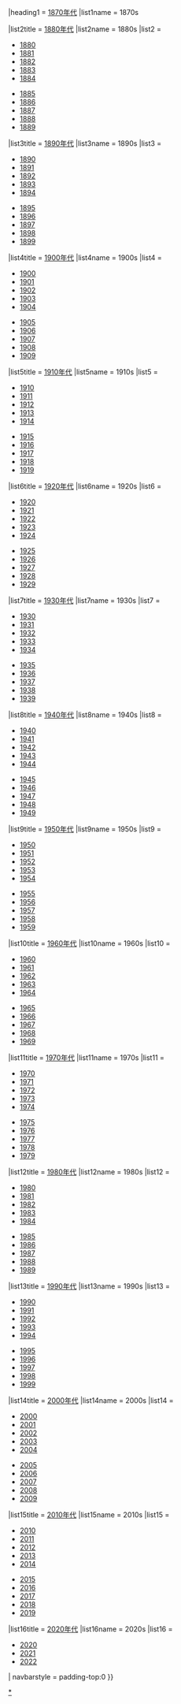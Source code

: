 {{Sidebar with collapsible lists
|name = 电影年鉴
|bodyclass = hlist
|bodystyle = width:auto; min-width:18em;
|titlestyle = font-size:140%;
|titleclass = navbox-title
|title = [[電影年鑑]]
|image = [[Image:Filmreel2.jpg|80px|alt=一卷胶片|link=胶片]]
|headingstyle = background:lavender; border:#fff 1px solid; border-width:1px 1px 4px 1px;
|listtitlestyle = background:lavender; text-align:center;

|expanded = {{{1|{{#iferror:{{#expr:{{str left|{{PAGENAME}}|4}} > 1800}}
  | all
  | {{#expr:{{str left|{{PAGENAME}}|4}} round -1}}s
  }}}}}

|heading1   = [[1870年代电影|1870年代]]
|list1name  = 1870s

|list2title = [[1880年代电影|1880年代]]
|list2name = 1880s
|list2 =
* [[1880年代电影|1880]]
* [[1880年代电影|1881]]
* [[1880年代电影|1882]]
* [[1880年代电影|1883]]
* [[1880年代电影|1884]]

* [[1885年电影|1885]]
* [[1886年电影|1886]]
* [[1887年电影|1887]]
* [[1888年電影|1888]]
* [[1889年電影|1889]]

|list3title = [[1890年代电影|1890年代]]
|list3name  = 1890s
|list3 =
* [[1890年電影|1890]]
* [[1891年電影|1891]]
* [[1892年電影|1892]]
* [[1893年電影|1893]]
* [[1894年電影|1894]]

* [[1895年電影|1895]]
* [[1896年电影|1896]]
* [[1897年电影|1897]]
* [[1898年电影|1898]]
* [[1899年电影|1899]]

|list4title = [[1900年代电影|1900年代]]
|list4name  = 1900s
|list4 =
* [[1900年电影|1900]]
* [[1901年电影|1901]]
* [[1902年电影|1902]]
* [[1903年电影|1903]]
* [[1904年电影|1904]]

* [[1905年电影|1905]]
* [[1906年电影|1906]]
* [[1907年电影|1907]]
* [[1908年电影|1908]]
* [[1909年电影|1909]]

|list5title = [[1910年代电影|1910年代]]
|list5name  = 1910s
|list5 =
* [[1910年电影|1910]]
* [[1911年电影|1911]]
* [[1912年电影|1912]]
* [[1913年电影|1913]]
* [[1914年电影|1914]]

* [[1915年电影|1915]]
* [[1916年电影|1916]]
* [[1917年电影|1917]]
* [[1918年电影|1918]]
* [[1919年电影|1919]]

|list6title = [[1920年代电影|1920年代]]
|list6name  = 1920s
|list6 =
* [[1920年电影|1920]]
* [[1921年电影|1921]]
* [[1922年电影|1922]]
* [[1923年电影|1923]]
* [[1924年电影|1924]]

* [[1925年电影|1925]]
* [[1926年电影|1926]]
* [[1927年电影|1927]]
* [[1928年电影|1928]]
* [[1929年电影|1929]]

|list7title = [[1930年代电影|1930年代]]
|list7name  = 1930s
|list7 =
* [[1930年电影|1930]]
* [[1931年电影|1931]]
* [[1932年电影|1932]]
* [[1933年电影|1933]]
* [[1934年电影|1934]]

* [[1935年电影|1935]]
* [[1936年电影|1936]]
* [[1937年电影|1937]]
* [[1938年电影|1938]]
* [[1939年电影|1939]]

|list8title = [[1940年代电影|1940年代]]
|list8name  = 1940s
|list8 =
* [[1940年电影|1940]]
* [[1941年电影|1941]]
* [[1942年电影|1942]]
* [[1943年电影|1943]]
* [[1944年电影|1944]]

* [[1945年电影|1945]]
* [[1946年电影|1946]]
* [[1947年电影|1947]]
* [[1948年电影|1948]]
* [[1949年电影|1949]]

|list9title = [[1950年代电影|1950年代]]
|list9name  = 1950s
|list9 =
* [[1950年電影列表|1950]]
* [[1951年電影列表|1951]]
* [[1952年电影|1952]]
* [[1953年电影|1953]]
* [[1954年电影|1954]]

* [[1955年电影|1955]]
* [[1956年电影|1956]]
* [[1957年电影|1957]]
* [[1958年电影|1958]]
* [[1959年电影|1959]]

|list10title = [[1960年代电影|1960年代]]
|list10name  = 1960s
|list10 =
* [[1960年电影|1960]]
* [[1961年电影|1961]]
* [[1962年电影|1962]]
* [[1963年电影|1963]]
* [[1964年电影|1964]]

* [[1965年电影|1965]]
* [[1966年电影|1966]]
* [[1967年电影|1967]]
* [[1968年电影|1968]]
* [[1969年电影|1969]]

|list11title = [[1970年代电影|1970年代]]
|list11name  = 1970s
|list11 =
* [[1970年电影|1970]]
* [[1971年电影|1971]]
* [[1972年电影|1972]]
* [[1973年电影|1973]]
* [[1974年电影|1974]]

* [[1975年电影|1975]]
* [[1976年电影|1976]]
* [[1977年电影|1977]]
* [[1978年电影|1978]]
* [[1979年电影|1979]]

|list12title = [[1980年代电影|1980年代]]
|list12name  = 1980s
|list12 =
* [[1980年电影|1980]]
* [[1981年电影|1981]]
* [[1982年电影|1982]]
* [[1983年电影|1983]]
* [[1984年电影|1984]]

* [[1985年电影|1985]]
* [[1986年电影|1986]]
* [[1987年电影|1987]]
* [[1988年电影|1988]]
* [[1989年电影|1989]]

|list13title = [[1990年代电影|1990年代]]
|list13name  = 1990s
|list13 =
* [[1990年电影|1990]]
* [[1991年电影|1991]]
* [[1992年电影|1992]]
* [[1993年电影|1993]]
* [[1994年电影|1994]]

* [[1995年电影|1995]]
* [[1996年电影|1996]]
* [[1997年电影|1997]]
* [[1998年电影|1998]]
* [[1999年电影|1999]]

|list14title = [[2000年代电影|2000年代]]
|list14name  = 2000s
|list14 =
* [[2000年电影|2000]]
* [[2001年电影|2001]]
* [[2002年电影|2002]]
* [[2003年电影|2003]]
* [[2004年电影|2004]]

* [[2005年电影|2005]]
* [[2006年电影|2006]]
* [[2007年电影|2007]]
* [[2008年电影|2008]]
* [[2009年电影|2009]]

|list15title = [[2010年代电影|2010年代]]
|list15name  = 2010s
|list15 =
* [[2010年电影|2010]]
* [[2011年电影|2011]]
* [[2012年电影|2012]]
* [[2013年电影|2013]]
* [[2014年电影|2014]]

* [[2015年电影|2015]]
* [[2016年电影|2016]]
* [[2017年电影|2017]]
* [[2018年电影|2018]]
* [[2019年电影|2019]]

|list16title = [[2020年代电影|2020年代]]
|list16name  = 2020s
|list16 =
* [[2020年电影|2020]]
* [[2021年电影|2021]]
* [[2022年电影|2022]]
| navbarstyle = padding-top:0
}}<noinclude>
[[Category:電影模板| ]]
[[Category:各年電影|*]]
</noinclude>